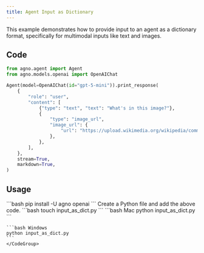 ```yaml
---
title: Agent Input as Dictionary
---
```


This example demonstrates how to provide input to an agent as a dictionary format, specifically for multimodal inputs like text and images.

## Code

```python cookbook/agents/input_and_output/input_as_dict.py
from agno.agent import Agent
from agno.models.openai import OpenAIChat

Agent(model=OpenAIChat(id="gpt-5-mini")).print_response(
    {
        "role": "user",
        "content": [
            {"type": "text", "text": "What's in this image?"},
            {
                "type": "image_url",
                "image_url": {
                    "url": "https://upload.wikimedia.org/wikipedia/commons/thumb/d/dd/Gfp-wisconsin-madison-the-nature-boardwalk.jpg/2560px-Gfp-wisconsin-madison-the-nature-boardwalk.jpg",
                },
            },
        ],
    },
    stream=True,
    markdown=True,
)
```

## Usage

<Steps>
  <Snippet file="create-venv-step.mdx" />

  <Step title="Install libraries">
    ```bash
    pip install -U agno openai
    ```
  </Step>

  <Snippet file="export-openai-api.mdx" />

  <Step title="Create a Python file">
    Create a Python file and add the above code.
    ```bash
    touch input_as_dict.py
    ```
  </Step>

  <Step title="Run Agent">
    <CodeGroup>
    ```bash Mac
    python input_as_dict.py
    ```
    
    ```bash Windows
    python input_as_dict.py
    ```
    </CodeGroup>
  </Step>

  <Snippet file="find-all-cookbooks.mdx" />
</Steps>